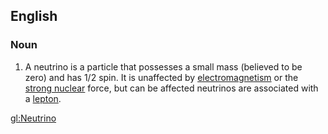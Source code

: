 ==English==
===Noun===
#A neutrino is a particle that possesses a small mass (believed to be zero) and has 1/2 spin.  It is unaffected by [[electromagnetism]] or the [[strong nuclear]] force, but can be affected neutrinos are associated with a [[lepton]].

[[gl:Neutrino]]